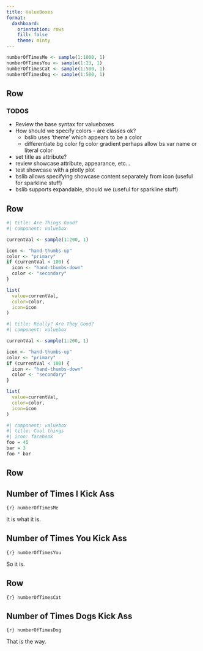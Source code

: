```yaml
---
title: ValueBoxes
format: 
  dashboard:
    orientation: rows
    fill: false
    theme: minty
---
```



```r
numberOfTimesMe <- sample(1:1000, 1)
numberOfTimesYou <- sample(1:23, 1)
numberOfTimesCat <- sample(1:500, 1)
numberOfTimesDog <- sample(1:500, 1)
```


Row
--------------------

:::{.callout-note}

### TODOS

- Review the base syntax for valueboxes
- How should we specify colors - are classes ok?
    - bslib uses 'theme' which appears to be a color
    - differentiate 
        bg color
        fg color
        gradient
        perhaps allow bs var name or literal color
- set title as attribute?
- review showcase attribute, appearance, etc...
- test showcase with a plotly plot
- bslib allows specifying showcase content separately from icon (useful for sparkline stuff)
- bslib supports expandable, should we (useful for sparkline stuff)

:::


Row
---------------------

```r
#| title: Are Things Good?
#| component: valuebox

currentVal <- sample(1:200, 1)

icon <- "hand-thumbs-up"
color <- "primary"
if (currentVal < 100) {
  icon <- "hand-thumbs-down"
  color <- "secondary"
}

list(
  value=currentVal,
  color=color,
  icon=icon
)
```


```r
#| title: Really? Are They Good?
#| component: valuebox

currentVal <- sample(1:200, 1)

icon <- "hand-thumbs-up"
color <- "primary"
if (currentVal < 100) {
  icon <- "hand-thumbs-down"
  color <- "secondary"
}

list(
  value=currentVal,
  color=color,
  icon=icon
)
```

```r
#| component: valuebox
#| title: Cool things
#| icon: facebook
foo = 45
bar = 3
foo * bar
```

Row
--------------------

:::{.valuebox icon="hand-thumbs-up" showcase-position="bottom"}

## Number of Times I Kick Ass

`{r} numberOfTimesMe`

It is what it is.

:::

:::{.valuebox icon="hand-thumbs-down"}

## Number of Times You Kick Ass

`{r} numberOfTimesYou`

So it is.

:::



Row
--------------------

:::{.valuebox title="Number of Times Cats Kick Ass " icon="backpack-fill"}

`{r} numberOfTimesCat`

:::

:::{.valuebox icon="send-fill" showcase-position="top-right"}

## Number of Times Dogs Kick Ass

`{r} numberOfTimesDog`

That is the way.


:::

